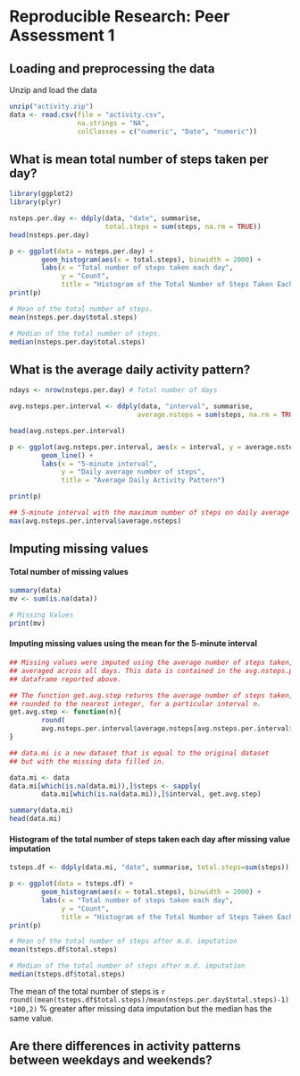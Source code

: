 # Reproducible Research: Peer Assessment 1


## Loading and preprocessing the data

Unzip and load the data
```r
unzip("activity.zip")
data <- read.csv(file = "activity.csv",
                 na.strings = "NA",
                 colClasses = c("numeric", "Date", "numeric"))
```


## What is mean total number of steps taken per day?
```r
library(ggplot2)
library(plyr)

nsteps.per.day <- ddply(data, "date", summarise, 
                        total.steps = sum(steps, na.rm = TRUE))
head(nsteps.per.day)

p <- ggplot(data = nsteps.per.day) +
        geom_histogram(aes(x = total.steps), binwidth = 2000) +
        labs(x = "Total number of steps taken each day",
             y = "Count",
             title = "Histogram of the Total Number of Steps Taken Each Day")   
print(p)

# Mean of the total number of steps.
mean(nsteps.per.day$total.steps)

# Median of the total number of steps.
median(nsteps.per.day$total.steps)
```

## What is the average daily activity pattern?

```r
ndays <- nrow(nsteps.per.day) # Total number of days

avg.nsteps.per.interval <- ddply(data, "interval", summarise, 
                                average.nsteps = sum(steps, na.rm = TRUE)/ndays)

head(avg.nsteps.per.interval)

p <- ggplot(avg.nsteps.per.interval, aes(x = interval, y = average.nsteps)) +
        geom_line() +
        labs(x = "5-minute interval",
             y = "Daily average number of steps",
             title = "Average Daily Activity Pattern")

print(p)

## 5-minute interval with the maximum number of steps on daily average
max(avg.nsteps.per.interval$average.nsteps)
```


## Imputing missing values

#### Total number of missing values
```r
summary(data)
mv <- sum(is.na(data))

# Missing Values
print(mv)
```

#### Imputing missing values using the mean for the 5-minute interval

```r
## Missing values were imputed using the average number of steps taken,
## averaged across all days. This data is contained in the avg.nsteps.per.interval
## dataframe reported above.

## The function get.avg.step returns the average number of steps taken, 
## rounded to the nearest integer, for a particular interval n.
get.avg.step <- function(n){
        round(
        avg.nsteps.per.interval$average.nsteps[avg.nsteps.per.interval$interval == n])  
}

## data.mi is a new dataset that is equal to the original dataset 
## but with the missing data filled in.

data.mi <- data
data.mi[which(is.na(data.mi)),]$steps <- sapply(
        data.mi[which(is.na(data.mi)),]$interval, get.avg.step)

summary(data.mi)
head(data.mi)
```

#### Histogram of the total number of steps taken each day after missing value imputation

```r
tsteps.df <- ddply(data.mi, "date", summarise, total.steps=sum(steps))

p <- ggplot(data = tsteps.df) +
        geom_histogram(aes(x = total.steps), binwidth = 2000) +
        labs(x = "Total number of steps taken each day",
             y = "Count",
             title = "Histogram of the Total Number of Steps Taken Each Day\nAfter Missing Data Imputation")   
print(p)

# Mean of the total number of steps after m.d. imputation
mean(tsteps.df$total.steps)

# Median of the total number of steps after m.d. imputation
median(tsteps.df$total.steps)
```

The mean of the total number of steps is
`r  round((mean(tsteps.df$total.steps)/mean(nsteps.per.day$total.steps)-1)*100,2)`
% greater after missing data imputation 
but the median has the same value. 


## Are there differences in activity patterns between weekdays and weekends?
